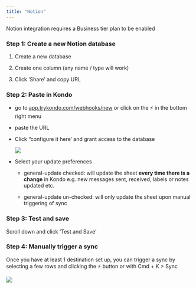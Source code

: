 ```yaml
---
title: "Notion"
---
```


<Info>
  Notion integration requires a Business tier plan to be enabled
</Info>

### Step 1: Create a new Notion database

1. Create a new database

2. Create one column (any name / type will work)

3. Click ‘Share’ and copy URL

### Step 2: Paste in Kondo

* go to [app.trykondo.com/webhooks/new](http://app.trykondo.com/webhooks/new) or click on the ⚡ in the bottom right menu

* paste the URL

* Click “configure it here’ and grant access to the database

  ![](/CleanShot2025-03-03at19.20.20.png)

* Select your update preferences

  * general-update checked: will update the sheet **every time there is a change** in Kondo e.g. new messages sent, received, labels or notes updated etc.

  * general-update un-checked: will only update the sheet upon manual triggering of sync

### Step 3: Test and save

Scroll down and click ‘Test and Save’

### Step 4: Manually trigger a sync&#x20;

Once you have at least 1 destination set up, you can trigger a sync by selecting a few rows and clicking the ⚡ button or with Cmd + K > Sync

![](https://mintlify.s3-us-west-1.amazonaws.com/kondo/CleanShot2025-03-03at19.10.25.png)
